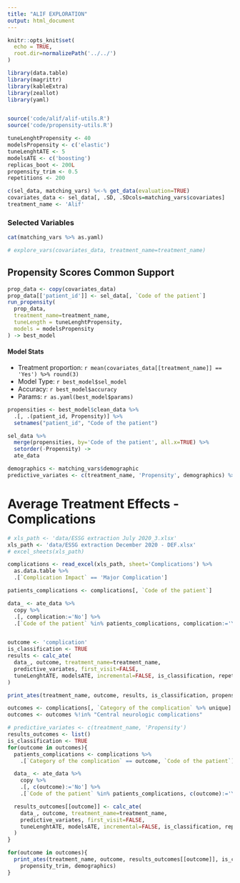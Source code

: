 ```yaml
---
title: "ALIF EXPLORATION"
output: html_document
---
```


```r
knitr::opts_knit$set(
  echo = TRUE, 
  root.dir=normalizePath('../../')
)
```

```r
library(data.table)
library(magrittr)
library(kableExtra)
library(zeallot)
library(yaml)


source('code/alif/alif-utils.R')
source('code/propensity-utils.R')

tuneLenghtPropensity <- 40
modelsPropensity <- c('elastic')
tuneLenghtATE <- 5
modelsATE <- c('boosting')
replicas_boot <- 200L
propensity_trim <- 0.5
repetitions <- 200

c(sel_data, matching_vars) %<-% get_data(evaluation=TRUE)
covariates_data <- sel_data[, .SD, .SDcols=matching_vars$covariates]
treatment_name <- 'Alif'
```

### Selected Variables

```r
cat(matching_vars %>% as.yaml)
```

```r
# explore_vars(covariates_data, treatment_name=treatment_name)
```


## Propensity Scores Common Support
```r
prop_data <- copy(covariates_data)
prop_data[['patient_id']] <- sel_data[, `Code of the patient`]
run_propensity(
  prop_data,
  treatment_name=treatment_name,
  tuneLength = tuneLenghtPropensity,
  models = modelsPropensity
) -> best_model

```

#### Model Stats

- Treatment proportion: `r mean(covariates_data[[treatment_name]] == 'Yes') %>% round(3)`
- Model Type: `r best_model$sel_model`
- Accuracy: `r best_model$accuracy`
- Params: `r as.yaml(best_model$params)`


<!-- ```{r echo=FALSE} -->
<!-- print(best_model$plot) -->
<!-- ``` -->

<!-- ## Model Coefficients -->

<!-- Bootstraping replicas: `r replicas_boot`, confidence intervals at 95% level -->

<!-- ```{r echo=FALSE, fig.height=9, fig.width=10, comment=""} -->
<!-- c(data_plot, table_ci) %<-% plot_coefs(treatment_name, covariates_data, best_model, replicas_boot) -->

<!-- print(data_plot) -->
<!-- ``` -->


<!-- ```{r echo=FALSE, fig.height=9, fig.width=10, comment=""} -->
<!-- table_ci %>%  -->
<!--   as.data.frame %>%  -->
<!--   DT::datatable() -->
<!-- ``` -->



```r
propensities <- best_model$clean_data %>%
  .[, .(patient_id, Propensity)] %>%
  setnames("patient_id", "Code of the patient")

sel_data %>%
  merge(propensities, by='Code of the patient', all.x=TRUE) %>%
  setorder(-Propensity) ->
  ate_data
```

```r
demographics <- matching_vars$demographic
predictive_variates <- c(treatment_name, 'Propensity', demographics) %>% unique
```

# Average Treatment Effects - Complications


```r
# xls_path <- 'data/ESSG extraction July 2020_3.xlsx'
xls_path <- 'data/ESSG extraction December 2020 - DEF.xlsx'
# excel_sheets(xls_path)

complications <- read_excel(xls_path, sheet='Complications') %>%
  as.data.table %>%
  .[`Complication Impact` == 'Major Complication']

patients_complications <- complications[, `Code of the patient`]

data_ <- ate_data %>%
  copy %>%
  .[, complication:='No'] %>%
  .[`Code of the patient` %in% patients_complications, complication:='Yes']


outcome <- 'complication'
is_classification <- TRUE
results <- calc_ate(
  data_, outcome, treatment_name=treatment_name,
  predictive_variates, first_visit=FALSE,
  tuneLenghtATE, modelsATE, incremental=FALSE, is_classification, repetitions
)
```


```r
print_ates(treatment_name, outcome, results, is_classification, propensity_trim, demographics)
```

```r
outcomes <- complications[, `Category of the complication` %>% unique]
outcomes <- outcomes %!in% "Central neurologic complications"

# predictive_variates <- c(treatment_name, 'Propensity')
results_outcomes <- list()
is_classification <- TRUE
for(outcome in outcomes){
  patients_complications <- complications %>%
    .[`Category of the complication` == outcome, `Code of the patient`]

  data_ <- ate_data %>%
    copy %>%
    .[, c(outcome):='No'] %>%
    .[`Code of the patient` %in% patients_complications, c(outcome):='Yes']

  results_outcomes[[outcome]] <- calc_ate(
    data_, outcome, treatment_name=treatment_name,
    predictive_variates, first_visit=FALSE,
    tuneLenghtATE, modelsATE, incremental=FALSE, is_classification, repetitions
  )
}
```

```r
for(outcome in outcomes){
  print_ates(treatment_name, outcome, results_outcomes[[outcome]], is_classification,
    propensity_trim, demographics)
}
```



